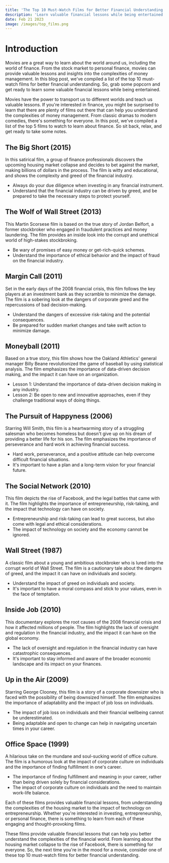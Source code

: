 ```yaml
---
title: 'The Top 10 Must-Watch Films for Better Financial Understanding'
description: 'Learn valuable financial lessons while being entertained by these engaging films.'
date: Feb 21 2023
image: /images/top_films.png
---
```


# Introduction

Movies are a great way to learn about the world around us, including the world of finance. From the stock market to personal finance, movies can provide valuable lessons and insights into the complexities of money management. In this blog post, we've compiled a list of the top 10 must-watch films for better financial understanding. So, grab some popcorn and get ready to learn some valuable financial lessons while being entertained.

Movies have the power to transport us to different worlds and teach us valuable lessons. If you're interested in finance, you might be surprised to learn that there are plenty of films out there that can help you understand the complexities of money management. From classic dramas to modern comedies, there's something for everyone. In this post, we've compiled a list of the top 5 films to watch to learn about finance. So sit back, relax, and get ready to take some notes.

## The Big Short (2015)

In this satirical film, a group of finance professionals discovers the upcoming housing market collapse and decides to bet against the market, making billions of dollars in the process. The film is witty and educational, and shows the complexity and greed of the financial industry.

- Always do your due diligence when investing in any financial instrument.
- Understand that the financial industry can be driven by greed, and be prepared to take the necessary steps to protect yourself.

## The Wolf of Wall Street (2013)

This Martin Scorsese film is based on the true story of Jordan Belfort, a former stockbroker who engaged in fraudulent practices and money laundering. The film provides an inside look into the corrupt and unethical world of high-stakes stockbroking.

- Be wary of promises of easy money or get-rich-quick schemes.
- Understand the importance of ethical behavior and the impact of fraud on the financial industry.

## Margin Call (2011)

Set in the early days of the 2008 financial crisis, this film follows the key players at an investment bank as they scramble to minimize the damage. The film is a sobering look at the dangers of corporate greed and the repercussions of bad decision-making.

- Understand the dangers of excessive risk-taking and the potential consequences.
- Be prepared for sudden market changes and take swift action to minimize damage.

## Moneyball (2011)

Based on a true story, this film shows how the Oakland Athletics' general manager Billy Beane revolutionized the game of baseball by using statistical analysis. The film emphasizes the importance of data-driven decision making, and the impact it can have on an organization.

- Lesson 1: Understand the importance of data-driven decision making in any industry.
- Lesson 2: Be open to new and innovative approaches, even if they challenge traditional ways of doing things.

## The Pursuit of Happyness (2006)

Starring Will Smith, this film is a heartwarming story of a struggling salesman who becomes homeless but doesn't give up on his dream of providing a better life for his son. The film emphasizes the importance of perseverance and hard work in achieving financial success.

- Hard work, perseverance, and a positive attitude can help overcome difficult financial situations.
- It's important to have a plan and a long-term vision for your financial future.

## The Social Network (2010)

This film depicts the rise of Facebook, and the legal battles that came with it. The film highlights the importance of entrepreneurship, risk-taking, and the impact that technology can have on society.

- Entrepreneurship and risk-taking can lead to great success, but also come with legal and ethical considerations.
- The impact of technology on society and the economy cannot be ignored.

## Wall Street (1987)

A classic film about a young and ambitious stockbroker who is lured into the corrupt world of Wall Street. The film is a cautionary tale about the dangers of greed, and the impact it can have on individuals and society.

- Understand the impact of greed on individuals and society.
- It's important to have a moral compass and stick to your values, even in the face of temptation.

## Inside Job (2010)

This documentary explores the root causes of the 2008 financial crisis and how it affected millions of people. The film highlights the lack of oversight and regulation in the financial industry, and the impact it can have on the global economy.

- The lack of oversight and regulation in the financial industry can have catastrophic consequences.
- It's important to stay informed and aware of the broader economic landscape and its impact on your finances.

## Up in the Air (2009)

Starring George Clooney, this film is a story of a corporate downsizer who is faced with the possibility of being downsized himself. The film emphasizes the importance of adaptability and the impact of job loss on individuals.

- The impact of job loss on individuals and their financial wellbeing cannot be underestimated.
- Being adaptable and open to change can help in navigating uncertain times in your career.

## Office Space (1999)

A hilarious take on the mundane and soul-sucking world of office culture. The film is a humorous look at the impact of corporate culture on individuals and the importance of finding fulfillment in one's career.

- The importance of finding fulfillment and meaning in your career, rather than being driven solely by financial considerations.
- The impact of corporate culture on individuals and the need to maintain work-life balance.

Each of these films provides valuable financial lessons, from understanding the complexities of the housing market to the impact of technology on entrepreneurship. Whether you're interested in investing, entrepreneurship, or personal finance, there is something to learn from each of these engaging and thought-provoking films.

These films provide valuable financial lessons that can help you better understand the complexities of the financial world. From learning about the housing market collapse to the rise of Facebook, there is something for everyone. So, the next time you're in the mood for a movie, consider one of these top 10 must-watch films for better financial understanding.

<div className="sharethis-inline-share-buttons"></div>
